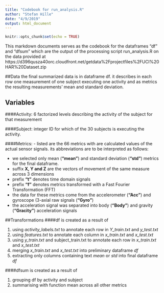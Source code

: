 ```yaml
---
title: "Codebook for run_analysis.R"
author: "Stefan Hille"
date: "4/9/2019"
output: html_document
---
```


```r
knitr::opts_chunk$set(echo = TRUE)
```

This markdown documents serves as the codebook for the dataframes "df" and "dfsum" which are the output of the processing script run_analysis.R on the data provided at https://d396qusza40orc.cloudfront.net/getdata%2Fprojectfiles%2FUCI%20HAR%20Dataset.zip 

##Data
the final summarized data is in dataframe df. it describes in each row one measurement of one subject executing one activity and as metrics the resulting measurements' mean and standard deviation.

## Variables
####Activity:
6 factorized levels describing the activity of the subject for that measurement

####Subject:
integer ID for which of the 30 subjects is executing the activity.

####Metrics:
- listed are the 66 metrics with are calculated values of the actual sensor signals. its abbreviations are to be interpreted as follows:

- we selected only mean (**"mean"**) and standard deviation (**"std"**) metrics for the final dataframe. 
- suffix **X, Y and Z** are the vectors of movement of the same measure across 3 dimensions
- prefix **"t"** denotes time domain signals
- prefix **"f"** denotes metrics transformed with a Fast Fourier Transformation (FFT)
- the data for these metrics come from the accelerometer (**"Acc"**) and gyroscope (3-axial raw signals (**"Gyro"**)
- the acceleration signal was separated into body (**"Body"**) and gravity (**"Gracity"**) acceleration signals

##Transformations
####df
is created as a result of

1. using *activity_labels.txt* to annotate each row in *Y_train.txt* and *y_test.txt*
2. using *features.txt* to annotate each column in *x_train.txt* and *x_test.txt*
3. using *y_train.txt* and subject_train.txt to annotate each row in *x_train.txt* and *x_test.txt*
4. merging *x_train.txt* and *x_test.txt* into preliminary dataframe *df*
5. extracting only columns containing text *mean* or *std* into final dataframe *df*

####dfsum
is created as a result of

1. grouping df by activity and subject
2. summarising with function mean across all other metrics


